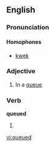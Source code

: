 ==English==

===Pronunciation===
{{IPA|/kjuːd/}}
====Homophones====
*[[kwek]]

===Adjective===
{{en-adj|-}}

# In a [[queue]]

===Verb===
'''queued'''

# {{past of|queue}}

[[vi:queued]]